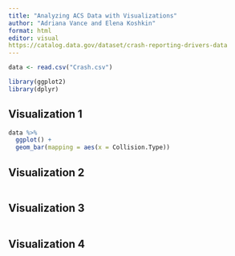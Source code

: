 ```yaml
---
title: "Analyzing ACS Data with Visualizations"
author: "Adriana Vance and Elena Koshkin"
format: html
editor: visual
https://catalog.data.gov/dataset/crash-reporting-drivers-data 
---
```

```r
data <- read.csv("Crash.csv")

library(ggplot2)
library(dplyr)

```
## Visualization 1

```r
data %>%
  ggplot() + 
  geom_bar(mapping = aes(x = Collision.Type))
```

## Visualization 2
```r

```

## Visualization 3 
```r

```

## Visualization 4

```r

```

